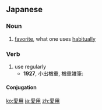 ==Japanese==
{{ja-kanjitab|あい|よう|yomi=on}}

===Noun===
{{ja-noun|あいよう}}

# [[favorite]], what one uses [[habitually]]

===Verb===
{{ja-verb-suru|tr=trans|あいよう}}

# use regularly
#* '''1927''', 小出楢重, 楢重雑筆:
#*: {{ja-usex|私が今冠っている帽子なども、その'''愛用'''しているものの一つでしょう。|わたし が いま かぶっている ぼうし など も、 その '''あいよう''' している もの の ひとつ でしょう。|I suppose the hat I'm wearing now is one of the things that I use regularly.}}

====Conjugation====
{{ja-suru|あいよう}}

[[ko:愛用]]
[[ja:愛用]]
[[zh:愛用]]